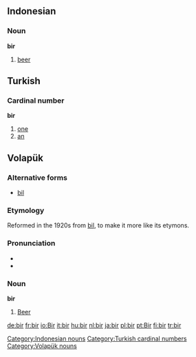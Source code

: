 ==Indonesian==

===Noun===
'''bir'''

#[[beer]]

==Turkish==

===Cardinal number===
'''bir'''

#[[one]]
#[[an]]

==Volapük== 
===Alternative forms===
*[[bil#Volapük|bil]]

===Etymology===
Reformed in the 1920s from [[bil#Volapük|bil]], to make it more like its etymons.

===Pronunciation===
*{{IPA|/bir/}}
*{{SAMPA|/bir/}}

===Noun=== 
'''bir'''
#[[beer|Beer]]

[[Category:Indonesian nouns]]
[[Category:Turkish cardinal numbers]]
[[Category:Volapük nouns]]

[[de:bir]]
[[fr:bir]]
[[io:Bir]]
[[it:bir]]
[[hu:bir]]
[[nl:bir]]
[[ja:bir]]
[[pl:bir]]
[[pt:Bir]]
[[fi:bir]]
[[tr:bir]]